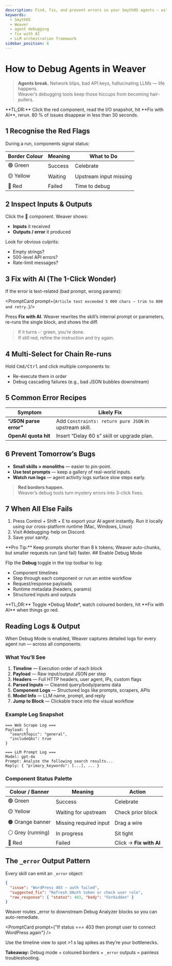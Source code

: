 ```yaml
---
description: Find, fix, and prevent errors in your SmythOS agents — without leaving chat.
keywords:
  - SmythOS
  - Weaver
  - agent debugging
  - fix with AI
  - LLM orchestration framework
sidebar_position: 6
---
```


# How to Debug Agents in Weaver

> **Agents break.** Network blips, bad API keys, hallucinating LLMs — life happens.  
> Weaver’s debugging tools keep those hiccups from becoming hair-pullers.

<InfoCallout>
**TL;DR:** Click the red component, read the I/O snapshot, hit **Fix with AI**, rerun. 80 % of issues disappear in less than 30 seconds.
</InfoCallout>

<Divider/>

## 1 Recognise the Red Flags

During a run, components signal status:

| Border Colour | Meaning | What to Do |
|---------------|---------|-----------|
| 🟢 Green | Success | Celebrate |
| 🟡 Yellow | Waiting | Upstream input missing |
| 🔴 Red | Failed | Time to debug |

<Divider/>

## 2 Inspect Inputs & Outputs

Click the 🔴 component. Weaver shows:

- **Inputs** it received  
- **Outputs / error** it produced  

Look for obvious culprits:

- Empty strings?  
- 500-level API errors?  
- Rate-limit messages?

<Divider/>

## 3 Fix with AI (The 1-Click Wonder)

If the error is text-related (bad prompt, wrong params):

<PromptCard prompt={`Article text exceeded 5 000 chars — trim to 800 and retry.`}/>

Press **Fix with AI**. Weaver rewrites the skill’s internal prompt or parameters, re-runs the single block, and shows the diff.

> If it turns ✅ green, you’re done.  
> If still red, refine the instruction and try again.

<Divider/>

## 4 Multi-Select for Chain Re-runs

Hold <kbd>Cmd/Ctrl</kbd> and click multiple components to:

- Re-execute them in order  
- Debug cascading failures (e.g., bad JSON bubbles downstream)

<Divider/>

## 5 Common Error Recipes

| Symptom | Likely Fix |
|---------|-----------|
| **“JSON parse error”** | Add `Constraints: return pure JSON` in upstream skill. |
| **OpenAI quota hit** | Insert “Delay 60 s” skill or upgrade plan. |

<Divider/>

## 6 Prevent Tomorrow’s Bugs

- **Small skills > monoliths** — easier to pin-point.  
- **Use test prompts** — keep a gallery of real-world inputs.  
- **Watch run logs** — <DocLink to="../agent-studio/studio-settings/logs">agent activity logs</DocLink> surface slow steps early.  
> **Red borders happen.**  
> Weaver’s debug tools turn mystery errors into 3-click fixes.

<Divider/>

## 7 When All Else Fails

1. Press Control + Shift + E to export your AI agent instantly. Run it locally using our cross-platform runtime (Mac, Windows, Linux)
2. Visit <DocLink to="https://discord.gg/smythos">#debugging-help on Discord</DocLink>.  
3. Save your sanity.

<InfoCallout>
**Pro Tip:** Keep prompts shorter than 8 k tokens; Weaver auto-chunks, but smaller requests run (and fail) faster.
</InfoCallout>

<Divider/>
## Enable Debug Mode

Flip the **Debug** toggle in the top toolbar to log:

- Component timelines  
- Step through each component or run an entire workflow  
- Request/response payloads  
- Runtime metadata (headers, params)  
- Structured inputs and outputs  

<InfoCallout>
**TL;DR:** Toggle *Debug Mode*, watch coloured borders, hit **Fix with AI** when things go red.
</InfoCallout>

<Divider/>

## Reading Logs & Output

When Debug Mode is enabled, Weaver captures detailed logs for every agent run — across all components.

### What You’ll See

1. **Timeline** — Execution order of each block  
2. **Payload** — Raw input/output JSON per step  
3. **Headers** — Full HTTP headers, user agent, IPs, custom flags  
4. **Parsed Inputs** — Cleaned query/body/params data  
5. **Component Logs** — Structured logs like prompts, scrapers, APIs  
6. **Model Info** — LLM name, prompt, and reply  
7. **Jump to Block** — Clickable trace into the visual workflow

### Example Log Snapshot

```plaintext
=== Web Scrape Log ===
Payload: {
  "searchTopic": "general",
  "includeQAs": true
}

=== LLM Prompt Log ===
Model: gpt-4o
Prompt: Analyze the following search results...
Reply: { "primary_keywords": [...], ... }
```

### Component Status Palette

| Colour / Banner | Meaning | Action |
|-----------------|---------|--------|
| 🟢 Green | Success | Celebrate |
| 🟡 Yellow | Waiting for upstream | Check prior block |
| 🟠 Orange banner | Missing required input | Drag a wire |
| ⚪ Grey (running) | In progress | Sit tight |
| 🔴 Red | Failed | Click → **Fix with AI** |

<Divider/>

## The `_error` Output Pattern

Every skill can emit an `_error` object:

```json
{
  "issue": "WordPress 403 — auth failed",
  "suggested_fix": "Refresh OAuth token or check user role",
  "raw_response": { "status": 403, "body": "Forbidden" }
}
``` 
Weaver routes _error to downstream Debug Analyzer blocks so you can auto-remediate.

<PromptCard prompt={"If status === 403 then prompt user to connect WordPress again"} />

<Divider/>

Use the timeline view to spot >1 s lag spikes as they’re your bottlenecks.

<Divider/>

<InfoCallout> **Takeaway:** Debug mode + coloured borders + `_error` outputs = painless troubleshooting. </InfoCallout>
